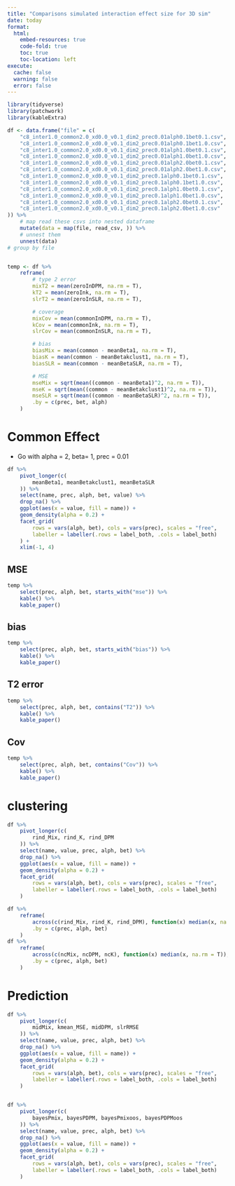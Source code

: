 ```yaml
---
title: "Comparisons simulated interaction effect size for 3D sim"
date: today
format:
  html:
    embed-resources: true
    code-fold: true
    toc: true
    toc-location: left
execute: 
  cache: false
  warning: false
  error: false
---
```





```r
library(tidyverse)
library(patchwork)
library(kableExtra)

df <- data.frame("file" = c(
    "c8_inter1.0_common2.0_xd0.0_v0.1_dim2_prec0.01alph0.1bet0.1.csv",
    "c8_inter1.0_common2.0_xd0.0_v0.1_dim2_prec0.01alph0.1bet1.0.csv",
    "c8_inter1.0_common2.0_xd0.0_v0.1_dim2_prec0.01alph1.0bet0.1.csv",
    "c8_inter1.0_common2.0_xd0.0_v0.1_dim2_prec0.01alph1.0bet1.0.csv",
    "c8_inter1.0_common2.0_xd0.0_v0.1_dim2_prec0.01alph2.0bet0.1.csv",
    "c8_inter1.0_common2.0_xd0.0_v0.1_dim2_prec0.01alph2.0bet1.0.csv",
    "c8_inter1.0_common2.0_xd0.0_v0.1_dim2_prec0.1alph0.1bet0.1.csv",
    "c8_inter1.0_common2.0_xd0.0_v0.1_dim2_prec0.1alph0.1bet1.0.csv",
    "c8_inter1.0_common2.0_xd0.0_v0.1_dim2_prec0.1alph1.0bet0.1.csv",
    "c8_inter1.0_common2.0_xd0.0_v0.1_dim2_prec0.1alph1.0bet1.0.csv",
    "c8_inter1.0_common2.0_xd0.0_v0.1_dim2_prec0.1alph2.0bet0.1.csv",
    "c8_inter1.0_common2.0_xd0.0_v0.1_dim2_prec0.1alph2.0bet1.0.csv"
)) %>%
    # map read these csvs into nested dataframe
    mutate(data = map(file, read_csv, )) %>%
    # unnest them
    unnest(data)
# group by file


temp <- df %>%
    reframe(
        # type 2 error
        mixT2 = mean(zeroInDPM, na.rm = T),
        kT2 = mean(zeroInk, na.rm = T),
        slrT2 = mean(zeroInSLR, na.rm = T),

        # coverage
        mixCov = mean(commonInDPM, na.rm = T),
        kCov = mean(commonInk, na.rm = T),
        slrCov = mean(commonInSLR, na.rm = T),

        # bias
        biasMix = mean(common - meanBeta1, na.rm = T),
        biasK = mean(common - meanBetakclust1, na.rm = T),
        biasSLR = mean(common - meanBetaSLR, na.rm = T),

        # MSE
        mseMix = sqrt(mean((common - meanBeta1)^2, na.rm = T)),
        mseK = sqrt(mean((common - meanBetakclust1)^2, na.rm = T)),
        mseSLR = sqrt(mean((common - meanBetaSLR)^2, na.rm = T)),
        .by = c(prec, bet, alph)
    )
```


# Common Effect
- Go with alpha = 2, beta= 1, prec = 0.01
```r
df %>%
    pivot_longer(c(
        meanBeta1, meanBetakclust1, meanBetaSLR
    )) %>%
    select(name, prec, alph, bet, value) %>%
    drop_na() %>%
    ggplot(aes(x = value, fill = name)) +
    geom_density(alpha = 0.2) +
    facet_grid(
        rows = vars(alph, bet), cols = vars(prec), scales = "free",
        labeller = labeller(.rows = label_both, .cols = label_both)
    ) +
    xlim(-1, 4)
```

## MSE
```r
temp %>%
    select(prec, alph, bet, starts_with("mse")) %>%
    kable() %>%
    kable_paper()
```

## bias
```r
temp %>%
    select(prec, alph, bet, starts_with("bias")) %>%
    kable() %>%
    kable_paper()
```


## T2 error
```r
temp %>%
    select(prec, alph, bet, contains("T2")) %>%
    kable() %>%
    kable_paper()
```

## Cov
```r
temp %>%
    select(prec, alph, bet, contains("Cov")) %>%
    kable() %>%
    kable_paper()
```


# clustering
```r
df %>%
    pivot_longer(c(
        rind_Mix, rind_K, rind_DPM
    )) %>%
    select(name, value, prec, alph, bet) %>%
    drop_na() %>%
    ggplot(aes(x = value, fill = name)) +
    geom_density(alpha = 0.2) +
    facet_grid(
        rows = vars(alph, bet), cols = vars(prec), scales = "free",
        labeller = labeller(.rows = label_both, .cols = label_both)
    )

df %>% 
    reframe(
        across(c(rind_Mix, rind_K, rind_DPM), function(x) median(x, na.rm = T)),
        .by = c(prec, alph, bet)
    )
df %>% 
    reframe(
        across(c(ncMix, ncDPM, ncK), function(x) median(x, na.rm = T)),
        .by = c(prec, alph, bet)
    )

```

# Prediction
```r
df %>%
    pivot_longer(c(
        midMix, kmean_MSE, midDPM, slrRMSE
    )) %>%
    select(name, value, prec, alph, bet) %>%
    drop_na() %>%
    ggplot(aes(x = value, fill = name)) +
    geom_density(alpha = 0.2) +
    facet_grid(
        rows = vars(alph, bet), cols = vars(prec), scales = "free",
        labeller = labeller(.rows = label_both, .cols = label_both)
    )


df %>%
    pivot_longer(c(
        bayesPmix, bayesPDPM, bayesPmixoos, bayesPDPMoos
    )) %>%
    select(name, value, prec, alph, bet) %>%
    drop_na() %>%
    ggplot(aes(x = value, fill = name)) +
    geom_density(alpha = 0.2) +
    facet_grid(
        rows = vars(alph, bet), cols = vars(prec), scales = "free",
        labeller = labeller(.rows = label_both, .cols = label_both)
    )

```



